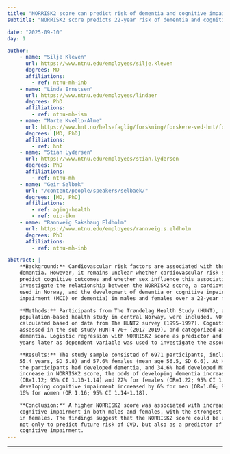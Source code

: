 ```yaml
---
title: "NORRISK2 score can predict risk of dementia and cognitive impairment"
subtitle: "NORRISK2 score predicts 22-year risk of dementia and cognitive impairment, with stronger effects in women."

date: "2025-09-10"
day: 1

author:
    - name: "Silje Kleven"
      url: https://www.ntnu.edu/employees/silje.kleven
      degrees: MD
      affiliations:
        - ref: ntnu-mh-inb
    - name: "Linda Ernstsen"
      url: https://www.ntnu.edu/employees/lindaer
      degrees: PhD
      affiliations:
        - ref: ntnu-mh-ism
    - name: "Marte Kvello-Alme"
      url: https://www.hnt.no/helsefaglig/forskning/forskere-ved-hnt/forskere-i-hnt/#kvello-alme-marte
      degrees: [MD, PhD]
      affiliations:
        - ref: hnt
    - name: "Stian Lydersen"
      url: https://www.ntnu.edu/employees/stian.lydersen
      degrees: PhD
      affiliations:
        - ref: ntnu-mh
    - name: "Geir Selbæk"
      url: "/content/people/speakers/selbaek/"
      degrees: [MD, PhD]
      affiliations:
        - ref: aging-health
        - ref: uio-ikm
    - name: "Rannveig Sakshaug Eldholm"
      url: https://www.ntnu.edu/employees/rannveig.s.eldholm
      degrees: PhD
      affiliations:
        - ref: ntnu-mh-inb

abstract: |
    **Background:** Cardiovascular risk factors are associated with the risk of cognitive decline and
    dementia. However, it remains unclear whether cardiovascular risk scores can effectively
    predict cognitive outcomes and whether sex influence this association. This study aimed to
    investigate the relationship between the NORRISK2 score, a cardiovascular risk score widely
    used in Norway, and the development of dementia or cognitive impairment (mild cognitive
    impairment (MCI) or dementia) in males and females over a 22-year follow-up period.

    **Methods:** Participants from The Trøndelag Health Study (HUNT), a longitudinal,
    population-based health study in central Norway, were included. NORRISK2 score was
    calculated based on data from The HUNT2 survey (1995-1997). Cognitive status was
    assessed in the sub study HUNT4 70+ (2017-2019), and categorized as normal, MCI or
    dementia. Logistic regression with NORRISK2 score as predictor and cognitive status 22
    years later as dependent variable was used to investigate the associations.

    **Results:** The study sample consisted of 6971 participants, including 42.4% males (mean age
    55.4 years, SD 5.8) and 57.6% females (mean age 56.5, SD 6.6). At HUNT4 70+, 14.0% of
    the participants had developed dementia, and 34.6% had developed MCI. Per one unit
    increase in NORRISK2 score, the odds of developing dementia increased by 12% for males
    (OR=1.12; 95% CI 1.10-1.14) and 22% for females (OR=1.22; 95% CI 1.20-1.25). Odds for
    developing cognitive impairment increased by 6% for men (OR=1.06; 95% CI 1.05-1.08) and
    16% for women (OR 1.16; 95% CI 1.14-1.18).

    **Conclusion:** A higher NORRISK2 score was associated with increased risk of dementia and
    cognitive impairment in both males and females, with the strongest associations being found
    in females. The findings suggest that the NORRISK2 score could be used in clinical practice
    not only to predict future risk of CVD, but also as a predictor of risk of dementia and
    cognitive impairment.
---
```


***

<object data="poster.pdf" type="application/pdf" width="100%" height="1300">
</object> 
